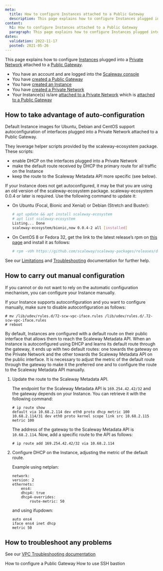```yaml
---
meta:
  title: How to configure Instances attached to a Public Gateway
  description: This page explains how to configure Instances plugged into a Private Network attached to a Public Gateway
content:
  h1: How to configure Instances attached to a Public Gateway
  paragraph: This page explains how to configure Instances plugged into a Private Network attached to a Public Gateway
dates:
  validation: 2022-11-17
  posted: 2021-05-26
---
```


This page explains how to configure [Instances](/compute/instances/concepts#instance) plugged into a [Private Network](/network/vpc/concepts#private-networks) attached to a [Public Gateway](/network/vpc/concepts#public-gateway).

<Message type="requirement">

  - You have an account and are logged into the [Scaleway console](https://console.scaleway.com)
  - You have [created a Public Gateway](/network/vpc/how-to/create-a-public-gateway/)
  - You have [created an Instance](/compute/instances/how-to/create-an-instance)
  - You have [created a Private Network](/compute/instances/how-to/use-private-networks#how-to-create-a-private-network)
  - Your Instance(s) is/are [attached to a Private Network](/compute/instances/how-to/use-private-networks#how-to-attach-instances-to-a-private-network) which is [attached to a Public Gateway](/network/vpc/how-to/configure-a-public-gateway#how-to-attach-a-public-gateway-to-a-private-network)

</Message>

## How to take advantage of auto-configuration

Default Instance images for Ubuntu, Debian and CentOS support autoconfiguration of interfaces plugged into a Private Network attached to a Public Gateway.

They leverage helper scripts provided by the scaleway-ecosystem package. These scripts:

- enable DHCP on the interfaces plugged into a Private Network
- make the default route received by DHCP the primary route for all traffic on the Instance
- keep the route to the Scaleway Metadata API more specific (see below).

If your Instance does not get autoconfigured, it may be that you are using an old version of the scaleway-ecosystem package. scaleway-ecosystem 0.0.4 or later is required. Use the following command to update it:

- On Ubuntu (Focal, Bionic and Xenial) or Debian (Stretch and Buster):

    ```bash
    # apt update && apt install scaleway-ecosystem
    # apt list scaleway-ecosystem
    Listing... Done
    scaleway-ecosystem/bionic,now 0.0.4-2 all [installed]
    ```

- On CentOS 8 or Fedora 32, get the link to the latest release’s rpm on [this page](https://github.com/scaleway/scaleway-packages/releases/latest) and install it as follows:

    ```bash
    # rpm -vUh https://github.com/scaleway/scaleway-packages/releases/download/v0.0.4/scaleway-ecosystem-0.0.4-1.noarch.rpm
    ```

<Message type="tip">

  See our [Limitations](/network/vpc/troubleshooting/gw-limitations/) and [Troubleshooting](/network/vpc/troubleshooting/) documentation for further help.

</Message>

## How to carry out manual configuration

If you cannot or do not want to rely on the automatic configuration mechanism, you can configure your Instance manually.

<Message type="note">

If your Instance supports autoconfiguration and you want to configure manually, make sure to disable autoconfiguration as follows:
```
# mv /lib/udev/rules.d/72-scw-vpc-iface.rules /lib/udev/rules.d/.72-scw-vpc-iface.rules
# reboot
  ```
  
</Message>

By default, Instances are configured with a default route on their public interface that allows them to reach the Scaleway Metadata API. When an Instance is autoconfigured using DHCP and learns its default route through the gateway, it ends up with two default routes: one towards the gateway on the Private Network and the other towards the Scaleway Metadata API on the public interface. It is necessary to adjust the metric of the default route through the gateway to make it the preferred one and to configure the route to the Scaleway Metadata API manually.

1. Update the route to the Scaleway Metadata API.

    The endpoint for the Scaleway Metadata API is `169.254.42.42/32` and the gateway depends on your Instance. You can retrieve it with the following command: 

    ```
    # ip route show 
    default via 10.68.2.114 dev eth0 proto dhcp metric 100 
    10.68.2.114/31 dev eth0 proto kernel scope link src 10.68.2.115 metric 100
    ```

    The address of the gateway to the Scaleway Metadata API is `10.68.2.114`. Now, add a specific route to the API as follows:

    ```
    # ip route add 169.254.42.42/32 via 10.68.2.114
    ```
2. Configure DHCP on the Instance, adjusting the metric of the default route.

    Example using netplan:

    ```
    network:
    version: 2
    ethernets:
        ens4:
        dhcp4: true
        dhcp4-overrides:
            route-metric: 50
    ```

    and using ifupdown:

    ```
    auto ens4
    iface ens4 inet dhcp
    metric 50
    ```

## How to troubleshoot any problems

See our [VPC Troubleshooting documentation](/network/vpc/troubleshooting/)

<Navigation title="See Also">
  <PreviousButton to="/network/vpc/how-to/configure-a-public-gateway/">How to configure a Public Gateway</PreviousButton>
  <NextButton to="/network/vpc/how-to/use-ssh-bastion/">How to use SSH bastion</NextButton>
</Navigation>
